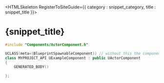 

<HTMLSkeleton RegisterToSiteGuide={{ category : snippet_category, title : snippet_title }}>

<H1>{snippet_title}</H1>

```cpp
#include "Components/ActorComponent.h"

UCLASS(meta=(BlueprintSpawnableComponent)) // without this the component will not show in blueprints 
class MYPROJECT_API UExampleComponent : public UActorComponent
{
    GENERATED_BODY()
    
};
```
</HTMLSkeleton>